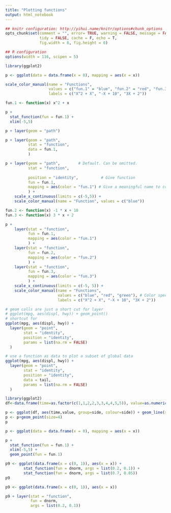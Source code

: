 ```yaml
---
title: "Plotting functions"
output: html_notebook
---
```


```r
## knitr configuration: http://yihui.name/knitr/options#chunk_options
opts_chunk$set(comment = "", error= TRUE, warning = FALSE, message = FALSE,
               tidy = FALSE, cache = F, echo = T,
               fig.width = 6, fig.height = 6)

## R configuration
options(width = 116, scipen = 5)
```


```r
library(ggplot2)

p <- ggplot(data = data.frame(x = 0), mapping = aes(x = x))
```

```r
scale_color_manual(name = "Functions", 
                   values = c("fun.1" = "blue", "fun.2" = "red", "fun.3" = "green"), 
                   labels = c("X^2 + X", "-X + 10", "3X + 2"))
```


```r
fun.1 <- function(x) x^2 + x
```



```r
p + 
  stat_function(fun = fun.1) + 
  xlim(-5,5)
```

```r
p + layer(geom = "path")
```


```r
p + layer(geom = "path", 
          stat = "function",
          data = fun.1,
          )
```


```r
p + layer(geom = "path",        # Default. Can be omitted.
          stat = "function", 
          
          position = "identity",          # Give function
          fun = fun.1,
          mapping = aes(color = "fun.1") # Give a meaningful name to color
          ) +
    scale_x_continuous(limits = c(-5,5)) +
    scale_color_manual(name = "Function", values = c("blue"))
```

```r
fun.2 <- function(x) -1 * x + 10
fun.3 <- function(x) 3 * x + 2
```

```r
p +
    layer(stat = "function",
          fun = fun.1,
          mapping = aes(color = "fun.1")
          ) +
    layer(stat = "function",
          fun = fun.2,
          mapping = aes(color = "fun.2")
          ) +
    layer(stat = "function",
          fun = fun.3,
          mapping = aes(color = "fun.3")
          ) +
    scale_x_continuous(limits = c(-5, 5)) +
    scale_color_manual(name = "Functions",
                       values = c("blue", "red", "green"), # Color specification
                       labels = c("X^2 + X", "-X + 10", "3X + 2"))
```


```r
# geom calls are just a short cut for layer
# ggplot(mpg, aes(displ, hwy)) + geom_point()
# shortcut for
ggplot(mpg, aes(displ, hwy)) +
  layer(geom = "point", 
        stat = "identity", 
        position = "identity",    
        params = list(na.rm = FALSE)
  )

# use a function as data to plot a subset of global data
ggplot(mpg, aes(displ, hwy)) +
  layer(geom = "point", 
        stat = "identity", 
        position = "identity", 
        data = tail, 
        params = list(na.rm = FALSE)
  )
```


```r
library(ggplot2)
df<-data.frame(time=as.factor(c(1,1,2,2,3,3,4,4,5,5)), value=as.numeric(c(7, 8, 9, 10, 10, 11, 10.5, 11.4, 10.9, 11.6)), side=as.factor(c("E","F","E","F","E","F","E","F","E","F")))

p <- ggplot(df, aes(time,value, group=side, colour=side)) + geom_line(size=1)
p <- p+geom_point(size=4)
p
```
```r
p <- ggplot(data = data.frame(x = 0), mapping = aes(x = x))

p + 
  stat_function(fun = fun.1) + 
  xlim(-5,5) + 
  geom_point(fun = fun.1)
```

```r
p9 <- ggplot(data.frame(x = c(0, 1)), aes(x = x)) +
        stat_function(fun = dnorm, args = list(0.2, 0.1)) +
        stat_function(fun = dnorm, args = list(0.7, 0.05))
p9
```
```r
p9 <- ggplot(data.frame(x = c(0, 1)), aes(x = x))

p9 + layer(stat = "function",
           fun = dnorm, 
           args = list(0.2, 0.1))
```

